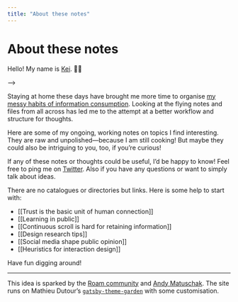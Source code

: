 ```yaml
---
title: "About these notes"
---
```


# About these notes

Hello! My name is [Kei](https://keikhcheung.com). 👋🏼

-->

Staying at home these days have brought me more time to organise [my messy habits of information consumption](https://keikhcheung.com/blog/2020/05/23/On-Digital-Reference-Keeping/). Looking at the flying notes and files from all across has led me to the attempt at a better workflow and structure for thoughts.

Here are some of my ongoing, working notes on topics I find interesting. They are raw and unpolished—because I am still cooking! But maybe they could also be intriguing to you, too, if you’re curious!

If any of these notes or thoughts could be useful, I’d be happy to know! Feel free to ping me on [Twitter](https://twitter.com/keikhcheung). Also if you have any questions or want to simply talk about ideas.

There are no catalogues or directories but links. Here is some help to start with:

- [[Trust is the basic unit of human connection]]
- [[Learning in public]]
- [[Continuous scroll is hard for retaining information]]
- [[Design research tips]]
- [[Social media shape public opinion]]
- [[Heuristics for interaction design]]

Have fun digging around!

* * *

This idea is sparked by the [Roam community](https://roamresearch.com/) and [Andy Matuschak](https://notes.andymatuschak.org/). The site runs on Mathieu Dutour’s [`gatsby-theme-garden`](https://www.npmjs.com/package/gatsby-theme-garden) with some customisation.